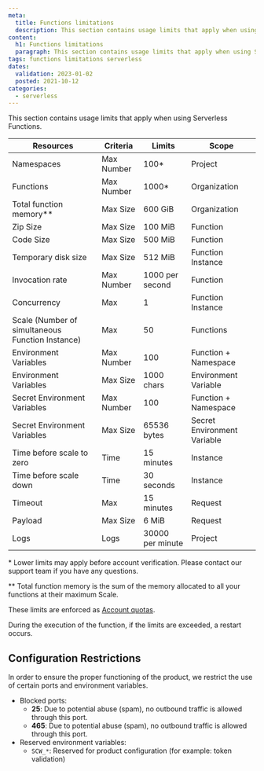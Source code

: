 ```yaml
---
meta:
  title: Functions limitations
  description: This section contains usage limits that apply when using Serverless Functions.
content:
  h1: Functions limitations
  paragraph: This section contains usage limits that apply when using Serverless Functions.
tags: functions limitations serverless
dates:
  validation: 2023-01-02
  posted: 2021-10-12
categories:
  - serverless
---
```


This section contains usage limits that apply when using Serverless Functions.

| Resources                                        | Criteria   | Limits           | Scope                       |
|--------------------------------------------------|------------|------------------|-----------------------------|
| Namespaces                                       | Max Number | 100*             | Project                     |
| Functions                                        | Max Number | 1000*            | Organization                |
| Total function memory\**                         | Max Size   | 600 GiB          | Organization                |
| Zip Size                                         | Max Size   | 100 MiB          | Function                    |
| Code Size                                        | Max Size   | 500 MiB          | Function                    |
| Temporary disk size                              | Max Size   | 512 MiB          | Function Instance           |
| Invocation rate                                  | Max Number | 1000 per second  | Function                    |
| Concurrency                                      | Max        | 1                | Function Instance           |
| Scale (Number of simultaneous Function Instance) | Max        | 50               | Functions                   |
| Environment Variables                            | Max Number | 100              | Function + Namespace        |
| Environment Variables                            | Max Size   | 1000 chars       | Environment Variable        |
| Secret Environment Variables                     | Max Number | 100              | Function + Namespace        |
| Secret Environment Variables                     | Max Size   | 65536 bytes      | Secret Environment Variable |
| Time before scale to zero                        | Time       | 15 minutes       | Instance                    |
| Time before scale down                           | Time       | 30 seconds       | Instance                    |
| Timeout                                          | Max        | 15 minutes       | Request                     |
| Payload                                          | Max Size   | 6 MiB            | Request                     |
| Logs                                             | Logs       | 30000 per minute | Project                     |

\* Lower limits may apply before account verification. Please contact our support team if you have any questions.

\** Total function memory is the sum of the memory allocated to all your functions at their maximum Scale.

These limits are enforced as [Account quotas](/console/my-account/reference-content/account-quotas/#serverless-functions).

During the execution of the function, if the limits are exceeded, a restart occurs.

## Configuration Restrictions

In order to ensure the proper functioning of the product, we restrict the use of certain ports and environment variables.

* Blocked ports:
  * **25**: Due to potential abuse (spam), no outbound traffic is allowed through this port.
  * **465**: Due to potential abuse (spam), no outbound traffic is allowed through this port.
* Reserved environment variables:
  * `SCW_*`: Reserved for product configuration (for example: token validation)
